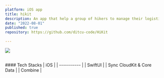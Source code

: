 ```yaml
---
platform: iOS app
title: hikit
description: An app that help a group of hikers to manage their logistic by tracking their list of needs collaboratively with other members
date: "2022-08-01"
published: true
repository: https://github.com/ditcu-code/HiKit
  
---
```


![](/images/hikit.png)

<br />
#### Tech Stacks
| iOS     | 
| ----------- |
| SwiftUI      | 
| Sync CloudKit & Core Data     | 
| Combine      | 
